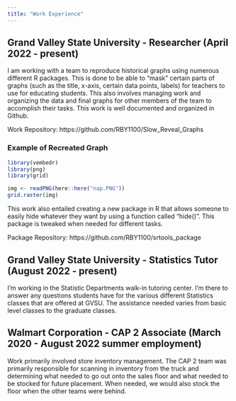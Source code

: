 ```yaml
---
title: "Work Experience"
---
```


## Grand Valley State University - Researcher (April 2022 - present)

I am working with a team to reproduce historical graphs using numerous different R packages. This is done to be able to "mask" certain parts of graphs (such as the title, x-axis, certain data points, labels) for teachers to use for educating students. This also involves managing work and organizing the data and final graphs for other members of the team to accomplish their tasks. This work is well documented and organized in Github.  
  
Work Repository: https://github.com/RBY1100/Slow_Reveal_Graphs
  
### Example of Recreated Graph
```r

library(vembedr)
library(png)
library(grid)

img <- readPNG(here::here("nap.PNG"))
grid.raster(img)

```

This work also entailed creating a new package in R that allows someone to easily hide whatever they want by using a function called "hide()". This package is tweaked when needed for different tasks.

Package Repository: https://github.com/RBY1100/srtools_package

## Grand Valley State University - Statistics Tutor (August 2022 - present)

I'm working in the Statistic Departments walk-in tutoring center. I'm there to answer any questions students have for the various different Statistics classes that are offered at GVSU. The assistance needed varies from basic level classes to the graduate classes.  

## Walmart Corporation - CAP 2 Associate (March 2020 - August 2022 summer employment)

Work primarily involved store inventory management. The CAP 2 team was primarily responsible for scanning in inventory from the truck and determining what needed to go out onto the sales floor and what needed to be stocked for future placement. When needed, we would also stock the floor when the other teams were behind.